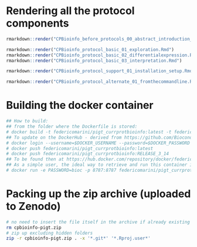 # Rendering all the protocol components 

```r
rmarkdown::render("CPBioinfo_before_protocols_00_abstract_introduction_strategic_planning.Rmd")

rmarkdown::render("CPBioinfo_protocol_basic_01_exploration.Rmd")
rmarkdown::render("CPBioinfo_protocol_basic_02_differentialexpression.Rmd")
rmarkdown::render("CPBioinfo_protocol_basic_03_interpretation.Rmd")

rmarkdown::render("CPBioinfo_protocol_support_01_installation_setup.Rmd")

rmarkdown::render("CPBioinfo_protocol_alternate_01_fromthecommandline.Rmd")
```

# Building the docker container 

```bash
## How to build:
## from the folder where the Dockerfile is stored:
# docker build -t federicomarini/pigt_currprotbioinfo:latest -t federicomarini/pigt_currprotbioinfo:RELEASE_3_14 .
## To update on the DockerHub - derived from https://github.com/Bioconductor/bioconductor_docker/blob/master/.scripts/weekly_build.sh
# docker login --username=$DOCKER_USERNAME --password=$DOCKER_PASSWORD
# docker push federicomarini/pigt_currprotbioinfo:latest
# docker push federicomarini/pigt_currprotbioinfo:RELEASE_3_14
## To be found then at https://hub.docker.com/repository/docker/federicomarini/pigt_currprotbioinfo
## As a simple user, the ideal way to retrieve and run this container is by calling
# docker run -e PASSWORD=bioc -p 8787:8787 federicomarini/pigt_currprotbioinfo:RELEASE_3_14
```

# Packing up the zip archive (uploaded to Zenodo)

```bash
# no need to insert the file itself in the archive if already existing
rm cpbioinfo-pigt.zip
# zip up excluding hidden folders
zip -r cpbioinfo-pigt.zip . -x '*.git*' '*.Rproj.user*'
```

